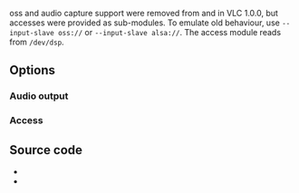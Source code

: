 oss and {{docmod|alsa}} audio capture support were removed from {{docmod|v4l}} and {{docmod|v4l2}} in VLC 1.0.0, but accesses were provided as sub-modules. To emulate old behaviour, use <code>--input-slave oss://</code> or <code>--input-slave alsa://</code>. The access module reads from <code>/dev/dsp</code>.

== Options ==
=== Audio output ===
{{Module|name=oss|type=Audio output|os=Linux|description=[[OSS|Open Sound System]] audio output|sc=none}}
{{Option
|name=oss-audio-device
|value=string
|default=""
|description=OSS device node path
}}
{{Option
|name=oss-spdif
|value=boolean
|default=disabled
|description=S/PDIF can be used by default when your hardware supports it as well as the audio stream being played
}}
{{Clear}}

=== Access ===
{{Module|name=oss|type=Access|first_version=1.0.0|os=Linux|description=[[OSS]] input|sc=oss}}
{{Option
|name=oss-stereo
|value=boolean
|default=enabled
|description=Capture the audio stream in stereo
}}
{{Option
|name=oss-samplerate
|value=integer
|default=48000
|description=[[Sample rate]] of the captured audio stream, in Hz (eg: 11025, 22050, 44100, 48000)
}}
{{Clear}}

== Source code ==
* {{VLCSourceFile|modules/audio_output/oss.c}}
* {{VLCSourceFile|modules/access/oss.c}}

{{Documentation footer}}